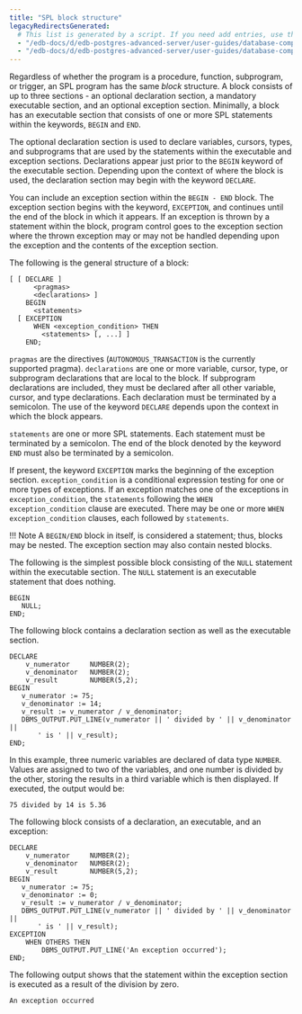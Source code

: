 ```yaml
---
title: "SPL block structure"
legacyRedirectsGenerated:
  # This list is generated by a script. If you need add entries, use the `legacyRedirects` key.
  - "/edb-docs/d/edb-postgres-advanced-server/user-guides/database-compatibility-for-oracle-developers-guide/9.6/Database_Compatibility_for_Oracle_Developers_Guide_v9.6.1.050.html"
  - "/edb-docs/d/edb-postgres-advanced-server/user-guides/database-compatibility-for-oracle-developers-guide/9.5/Database_Compatibility_for_Oracle_Developers_Guide.1.144.html"
---
```


<div id="spl_block_structure" class="registered_link"></div>

Regardless of whether the program is a procedure, function, subprogram, or trigger, an SPL program has the same *block* structure. A block consists of up to three sections - an optional declaration section, a mandatory executable section, and an optional exception section. Minimally, a block has an executable section that consists of one or more SPL statements within the keywords, `BEGIN` and `END`.

The optional declaration section is used to declare variables, cursors, types, and subprograms that are used by the statements within the executable and exception sections. Declarations appear just prior to the `BEGIN` keyword of the executable section. Depending upon the context of where the block is used, the declaration section may begin with the keyword `DECLARE`.

You can include an exception section within the `BEGIN - END` block. The exception section begins with the keyword, `EXCEPTION`, and continues until the end of the block in which it appears. If an exception is thrown by a statement within the block, program control goes to the exception section where the thrown exception may or may not be handled depending upon the exception and the contents of the exception section.

The following is the general structure of a block:

```text
[ [ DECLARE ]
      <pragmas>
      <declarations> ]
    BEGIN
      <statements>
  [ EXCEPTION
      WHEN <exception_condition> THEN
        <statements> [, ...] ]
    END;
```

`pragmas` are the directives (`AUTONOMOUS_TRANSACTION` is the currently supported pragma). `declarations` are one or more variable, cursor, type, or subprogram declarations that are local to the block. If subprogram declarations are included, they must be declared after all other variable, cursor, and type declarations. Each declaration must be terminated by a semicolon. The use of the keyword `DECLARE` depends upon the context in which the block appears.

`statements` are one or more SPL statements. Each statement must be terminated by a semicolon. The end of the block denoted by the keyword `END` must also be terminated by a semicolon.

If present, the keyword `EXCEPTION` marks the beginning of the exception section. `exception_condition` is a conditional expression testing for one or more types of exceptions. If an exception matches one of the exceptions in `exception_condition`, the `statements` following the `WHEN exception_condition` clause are executed. There may be one or more `WHEN exception_condition` clauses, each followed by `statements`.

!!! Note
    A `BEGIN/END` block in itself, is considered a statement; thus, blocks may be nested. The exception section may also contain nested blocks.

The following is the simplest possible block consisting of the `NULL` statement within the executable section. The `NULL` statement is an executable statement that does nothing.

```text
BEGIN
   NULL;
END;
```

The following block contains a declaration section as well as the executable section.

```text
DECLARE
    v_numerator     NUMBER(2);
    v_denominator   NUMBER(2);
    v_result        NUMBER(5,2);
BEGIN
   v_numerator := 75;
   v_denominator := 14;
   v_result := v_numerator / v_denominator;
   DBMS_OUTPUT.PUT_LINE(v_numerator || ' divided by ' || v_denominator ||
       ' is ' || v_result);
END;
```

In this example, three numeric variables are declared of data type `NUMBER`. Values are assigned to two of the variables, and one number is divided by the other, storing the results in a third variable which is then displayed. If executed, the output would be:

```text
75 divided by 14 is 5.36
```

The following block consists of a declaration, an executable, and an exception:

```text
DECLARE
    v_numerator     NUMBER(2);
    v_denominator   NUMBER(2);
    v_result        NUMBER(5,2);
BEGIN
   v_numerator := 75;
   v_denominator := 0;
   v_result := v_numerator / v_denominator;
   DBMS_OUTPUT.PUT_LINE(v_numerator || ' divided by ' || v_denominator ||
       ' is ' || v_result);
EXCEPTION
    WHEN OTHERS THEN
        DBMS_OUTPUT.PUT_LINE('An exception occurred');
END;
```

The following output shows that the statement within the exception section is executed as a result of the division by zero.

```text
An exception occurred
```
